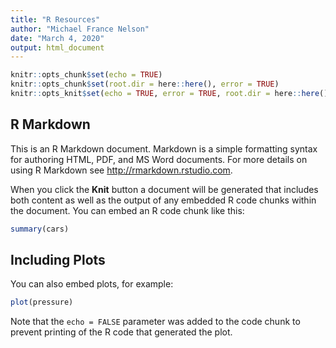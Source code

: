 ```yaml
---
title: "R Resources"
author: "Michael France Nelson"
date: "March 4, 2020"
output: html_document
---
```



```r

knitr::opts_chunk$set(echo = TRUE)
knitr::opts_chunk$set(root.dir = here::here(), error = TRUE)
knitr::opts_knit$set(echo = TRUE, error = TRUE, root.dir = here::here())
```

## R Markdown

This is an R Markdown document. Markdown is a simple formatting syntax for authoring HTML, PDF, and MS Word documents. For more details on using R Markdown see <http://rmarkdown.rstudio.com>.

When you click the **Knit** button a document will be generated that includes both content as well as the output of any embedded R code chunks within the document. You can embed an R code chunk like this:

```r
summary(cars)
```

## Including Plots

You can also embed plots, for example:

```r
plot(pressure)
```

Note that the `echo = FALSE` parameter was added to the code chunk to prevent printing of the R code that generated the plot.
